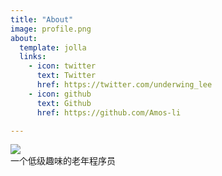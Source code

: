 ```yaml
---
title: "About"
image: profile.png
about:
  template: jolla
  links:
    - icon: twitter
      text: Twitter
      href: https://twitter.com/underwing_lee
    - icon: github
      text: Github
      href: https://github.com/Amos-li

---
```


![](https://progress-bar.dev/40/?title=Completed) <br> 
一个低级趣味的老年程序员
